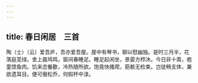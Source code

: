 ```yaml
---
---
---
```

title: 春日闲居　三首
---



陶（士）〔云〕爱吾庐，吾亦爱吾屋。屋中有琴书，聊以慰幽独。是时三月半，花落庭芜绿。舍上晨鸠鸣，窗间春睡足。睡足起闲坐，景晏方栉沐。今日非十斋，庖童馈鱼肉。饥来恣餐歠，冷热随所欲。饱竟快搔爬，筋骸无检束。岂徒畅支体，兼欲遗耳目。便可傲松乔，何假杯中渌。